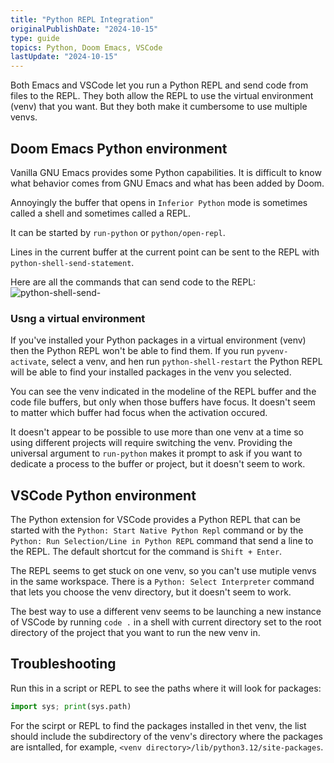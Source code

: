 ```yaml
---
title: "Python REPL Integration"
originalPublishDate: "2024-10-15"
type: guide
topics: Python, Doom Emacs, VSCode
lastUpdate: "2024-10-15"
---
```



Both Emacs and VSCode let you run a Python REPL and send code from files to the REPL. They both allow the REPL to use the virtual environment (venv) that you want. But they both make it cumbersome to use multiple venvs.

## Doom Emacs Python environment

Vanilla GNU Emacs provides some Python capabilities. It is difficult to know what behavior comes from GNU Emacs and what has been added by Doom.

Annoyingly the buffer that opens in `Inferior Python` mode is sometimes called a shell and sometimes called a REPL.

It can be started by `run-python` or `python/open-repl`.

Lines in the current buffer at the current point can be sent to the REPL with `python-shell-send-statement`.

Here are all the commands that can send code to the REPL:
![python-shell-send-](./emacsPythonShellCommands.png "python-shell-send-")


### Usng a virtual environment
If you've installed your Python packages in a virtual environment (venv) then the Python REPL won't be able to find them. If you run `pyvenv-activate`, select a venv, and hen run `python-shell-restart` the Python REPL will be able to find your installed packages in the venv you selected.

You can see the venv indicated in the modeline of the REPL buffer and the code file buffers, but only when those buffers have focus. It doesn't seem to matter which buffer had focus when the activation occured. 

It doesn't appear to be possible to use more than one venv at a time so using different projects will require switching the venv. Providing the universal argument to `run-python` makes it prompt to ask if you want to dedicate a process to the buffer or project, but it doesn't seem to work.

## VSCode Python environment

The Python extension for VSCode provides a Python REPL that can be started with the `Python: Start Native Python Repl` command or by the `Python: Run Selection/Line in Python REPL` command that send a line to the REPL. The default shortcut for the command is `Shift + Enter`.

The REPL seems to get stuck on one venv, so you can't use mutiple venvs in the same workspace. There is a `Python: Select Interpreter` command that lets you choose the venv directory, but it doesn't seem to work.

The best way to use a different venv seems to be launching a new instance of VSCode by running `code .` in a shell with current directory set to the root directory of the project that you want to run the new venv in.

## Troubleshooting

Run this in a script or REPL to see the paths where it will look for packages:
``` python
import sys; print(sys.path)
```
For the scirpt or REPL to find the packages installed in thet venv,  the list should include the subdirectory of the venv's directory where the packages are isntalled, for example, `<venv directory>/lib/python3.12/site-packages`.
 
